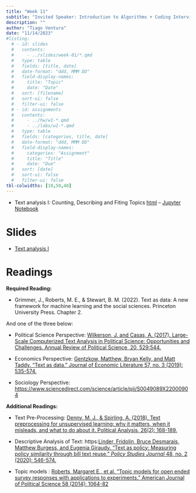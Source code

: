 ```yaml
---
title: "Week 11"
subtitle: "Invited Speaker: Introduction to Algorithms + Coding Interviews"
description: ""
author: "Tiago Ventura"
date: "11/14/2023"
#listing:
  # - id: slides
  #   contents:
  #     - ../slides/week-01/*.qmd
  #   type: table
  #   fields: [title, date]
  #   date-format: "ddd, MMM DD"
  #   field-display-names:
  #     title: "Topic"
  #     date: "Date"
  #   sort: [filename]
  #   sort-ui: false
  #   filter-ui: false
  # - id: assignments
  #   contents:
  #     - ../hw/w1-*.qmd
  #     - ../labs/w1-*.qmd
  #   type: table
  #   fields: [categories, title, date]
  #   date-format: "ddd, MMM DD"
  #   field-display-names:
  #     categories: "Assignment"
  #     title: "Title"
  #     date: "Due"
  #   sort: [date]
  #   sort-ui: false
  #   filter-ui: false
tbl-colwidths: [10,50,40]
---
```


-   Text analysis I: Counting, Describing and Fiting Topics [html](/lecture_notes/week-11/_week-11_text.html) -- <a href="/lecture_notes/week-11/_week-11_text.ipynb" download> Jupyter Notebook </a>

# Slides

-   [Text analysis I](/slides/week-11.html)

# Readings

**Required Reading:**

-   Grimmer, J., Roberts, M. E., & Stewart, B. M. (2022). Text as data: A new framework for machine learning and the social sciences. Princeton University Press. Chapter 2.

And one of the three below:

-   Political Science Perspective: [Wilkerson, J. and Casas, A. (2017). Large-Scale Computerized Text Analysis in Political Science: Opportunities and Challenges. Annual Review of Political Science, 20, 529:544.](https://www.annualreviews.org/doi/abs/10.1146/annurev-polisci-052615-025542?journalCode=polisci)

-   Economics Perspective: [Gentzkow, Matthew, Bryan Kelly, and Matt Taddy. "Text as data." Journal of Economic Literature 57, no. 3 (2019): 535-574.](https://web.stanford.edu/~gentzkow/research/text-as-data.pdf)

-   Sociology Perspective: <https://www.sciencedirect.com/science/article/pii/S0049089X22000904>

**Additional Readings:**

-   Text Pre-Processing: [Denny, M. J., & Spirling, A. (2018). Text preprocessing for unsupervised learning: why it matters, when it misleads, and what to do about it. Political Analysis, 26(2): 168-189.](https://www.cambridge.org/core/journals/political-analysis/article/abs/text-preprocessing-for-unsupervised-learning-why-it-matters-when-it-misleads-and-what-to-do-about-it/AA7D4DE0AA6AB208502515AE3EC6989E)

-   Descriptive Analysis of Text: https:[Linder, Fridolin, Bruce Desmarais, Matthew Burgess, and Eugenia Giraudy. "Text as policy: Measuring policy similarity through bill text reuse." *Policy Studies Journal* 48, no. 2 (2020): 546-574.](//onlinelibrary.wiley.com/doi/abs/10.1111/psj.12257)

-   Topic models : [Roberts, Margaret E., et al. "Topic models for open ended survey responses with applications to experiments." American Journal of Political Science 58 (2014): 1064-82](https://scholar.harvard.edu/files/dtingley/files/topicmodelsopenendedexperiments.pdf)
